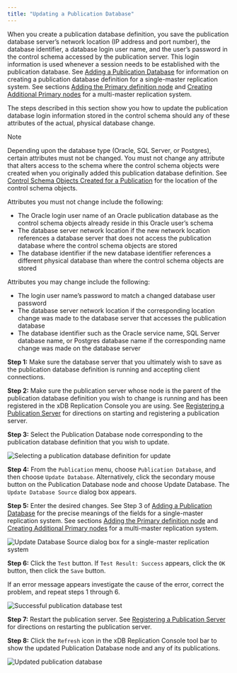 ```yaml
---
title: "Updating a Publication Database"
---
```


<div id="updating_pub_database" class="registered_link"></div>


When you create a publication database definition, you save the publication database server’s network location (IP address and port number), the database identifier, a database login user name, and the user’s password in the control schema accessed by the publication server. This login information is used whenever a session needs to be established with the publication database. See [Adding a Publication Database](../../05_smr_operation/02_creating_publication/#adding_pub_database) for information on creating a publication database definition for a single-master replication system. See sections [Adding the Primary definition node](../../06_mmr_operation/#adding_pdn) and [Creating Additional Primary nodes](../../06_mmr_operation/#creating_primary_nodes) for a multi-master replication system.

The steps described in this section show you how to update the publication database login information stored in the control schema should any of these attributes of the actual, physical database change.

<div class="note">

<div class="title">

Note

</div>

Depending upon the database type (Oracle, SQL Server, or Postgres), certain attributes must not be changed. You must not change any attribute that alters access to the schema where the control schema objects were created when you originally added this publication database definition. See [Control Schema Objects Created for a Publication](../../05_smr_operation/02_creating_publication/#control_schema_objects_created_for_publication) for the location of the control schema objects.

</div>

Attributes you must not change include the following:

-   The Oracle login user name of an Oracle publication database as the control schema objects already reside in this Oracle user’s schema
-   The database server network location if the new network location references a database server that does not access the publication database where the control schema objects are stored
-   The database identifier if the new database identifier references a different physical database than where the control schema objects are stored

Attributes you may change include the following:

-   The login user name’s password to match a changed database user password
-   The database server network location if the corresponding location change was made to the database server that accesses the publication database
-   The database identifier such as the Oracle service name, SQL Server database name, or Postgres database name if the corresponding name change was made on the database server

**Step 1:** Make sure the database server that you ultimately wish to save as the publication database definition is running and accepting client connections.

**Step 2:** Make sure the publication server whose node is the parent of the publication database definition you wish to change is running and has been registered in the xDB Replication Console you are using. See [Registering a Publication Server](../../05_smr_operation/02_creating_publication/#registering_publication_server) for directions on starting and registering a publication server.

**Step 3:** Select the Publication Database node corresponding to the publication database definition that you wish to update.

![Selecting a publication database definition for update](/../../images/image242.png)

**Step 4:** From the `Publication` menu, choose `Publication Database`, and then choose `Update Database`. Alternatively, click the secondary mouse button on the Publication Database node and choose Update Database. The `Update Database Source` dialog box appears.

**Step 5:** Enter the desired changes. See Step 3 of [Adding a Publication Database](../../05_smr_operation/02_creating_publication/#adding_pub_database) for the precise meanings of the fields for a single-master replication system. See sections [Adding the Primary definition node](../../06_mmr_operation/#adding_pdn) and [Creating Additional Primary nodes](../../06_mmr_operation/#creating_primary_nodes) for a multi-master replication system.

![Update Database Source dialog box for a single-master replication system](/../../images/image243.png)

**Step 6:** Click the `Test` button. If `Test Result: Success` appears, click the `OK` button, then click the `Save` button.

If an error message appears investigate the cause of the error, correct the problem, and repeat steps 1 through 6.

![Successful publication database test](/../../images/image244.png)

**Step 7:** Restart the publication server. See [Registering a Publication Server](../../05_smr_operation/02_creating_publication/#registering_publication_server) for directions on restarting the publication server.

**Step 8:** Click the `Refresh` icon in the xDB Replication Console tool bar to show the updated Publication Database node and any of its publications.

![Updated publication database](/../../images/image245.png)
